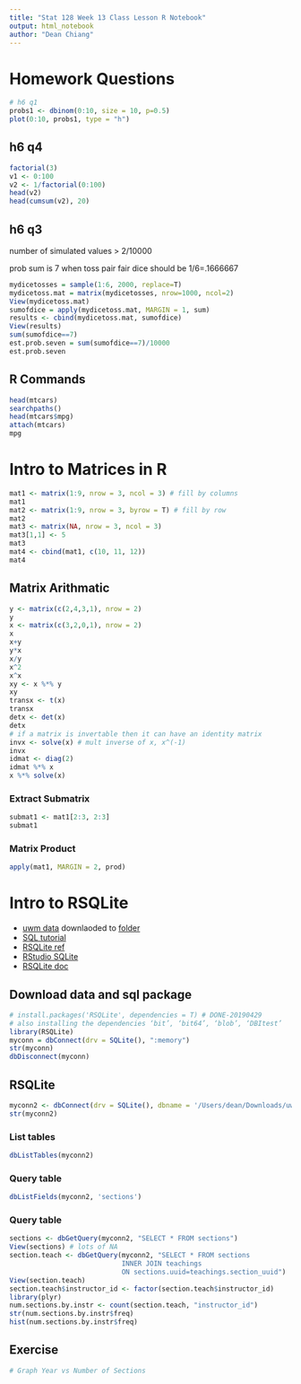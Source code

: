 ```yaml
---
title: "Stat 128 Week 13 Class Lesson R Notebook"
output: html_notebook
author: "Dean Chiang"
---
```


# Homework Questions

```r
# h6 q1
probs1 <- dbinom(0:10, size = 10, p=0.5)
plot(0:10, probs1, type = "h")
```

## h6 q4

```r
factorial(3)
v1 <- 0:100
v2 <- 1/factorial(0:100)
head(v2)
head(cumsum(v2), 20)
```

## h6 q3
number of simulated values > 2/10000

prob sum is 7 when toss pair fair dice 
should be 1/6=.1666667

```r
mydicetosses = sample(1:6, 2000, replace=T)
mydicetoss.mat = matrix(mydicetosses, nrow=1000, ncol=2)
View(mydicetoss.mat)
sumofdice = apply(mydicetoss.mat, MARGIN = 1, sum)
results <- cbind(mydicetoss.mat, sumofdice)
View(results)
sum(sumofdice==7)
est.prob.seven = sum(sumofdice==7)/10000
est.prob.seven
```

## R Commands
```r
head(mtcars)
searchpaths()
head(mtcars$mpg)
attach(mtcars)
mpg
```

# Intro to Matrices in R

```r
mat1 <- matrix(1:9, nrow = 3, ncol = 3) # fill by columns
mat1
mat2 <- matrix(1:9, nrow = 3, byrow = T) # fill by row
mat2
mat3 <- matrix(NA, nrow = 3, ncol = 3)
mat3[1,1] <- 5
mat3
mat4 <- cbind(mat1, c(10, 11, 12))
mat4
```

## Matrix Arithmatic
```r
y <- matrix(c(2,4,3,1), nrow = 2)
y
x <- matrix(c(3,2,0,1), nrow = 2)
x
x+y
y*x
x/y
x^2
x^x
xy <- x %*% y
xy
transx <- t(x)
transx
detx <- det(x)
detx
# if a matrix is invertable then it can have an identity matrix
invx <- solve(x) # mult inverse of x, x^(-1)
invx
idmat <- diag(2)
idmat %*% x
x %*% solve(x)
```

### Extract Submatrix
```r
submat1 <- mat1[2:3, 2:3]
submat1
```

### Matrix Product
```r
apply(mat1, MARGIN = 2, prod)
```



# Intro to RSQLite

- [uwm data](https://www.kaggle.com/Madgrades/uw-madison-courses)
downlaoded to [folder](file:///Users/dean/Downloads/uw-madison-courses)
- [SQL tutorial](https://www.w3schools.com/sql/default.asp)
- [RSQLite ref](https://www.r-project.org/nosvn/pandoc/RSQLite.html)
- [RStudio SQLite](https://db.rstudio.com/databases/sqlite/)
- [RSQLite doc](https://www.rdocumentation.org/packages/RSQLite/versions/2.1.1)


## Download data and sql package
```r
# install.packages('RSQLite', dependencies = T) # DONE-20190429
# also installing the dependencies ‘bit’, ‘bit64’, ‘blob’, ‘DBItest’
library(RSQLite)
myconn = dbConnect(drv = SQLite(), ":memory")
str(myconn)
dbDisconnect(myconn)
```

## RSQLite 
```r
myconn2 <- dbConnect(drv = SQLite(), dbname = '/Users/dean/Downloads/uw-madison-courses/database.sqlite3')
str(myconn2)
```

### List tables
```r
dbListTables(myconn2)
```

### Query table
```r
dbListFields(myconn2, 'sections')
```

### Query table
```r
sections <- dbGetQuery(myconn2, "SELECT * FROM sections")
View(sections) # lots of NA
section.teach <- dbGetQuery(myconn2, "SELECT * FROM sections
                            INNER JOIN teachings
                            ON sections.uuid=teachings.section_uuid")
View(section.teach)
section.teach$instructor_id <- factor(section.teach$instructor_id)
library(plyr)
num.sections.by.instr <- count(section.teach, "instructor_id")
str(num.sections.by.instr$freq)
hist(num.sections.by.instr$freq)
```

## Exercise
```r
# Graph Year vs Number of Sections

```

